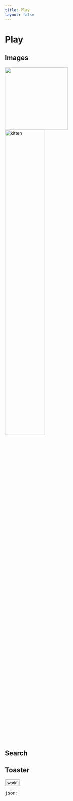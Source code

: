 ```yaml
---
title: Play
layout: false
---
```

<script>


    function someFunction () {
        createToast({ msg: 'Notifications work!', type: 'danger', timeout: 7000 })
    }

</script>

<h1>Play</h1>
<h2>Images</h2>

<Image src="/media/woman-cropped.jpeg" sizes="100vw" width="200px" />

<br />
<img srcset="https://placekitten.com/200/200 200w,
             https://placekitten.com/300/300 300w,
             https://placekitten.com/600/600 600w,
             https://placekitten.com/800/800 800w,
             https://placekitten.com/1000/1000 1000w,
             https://placekitten.com/1200/1200 1200w,
             "
     sizes="(max-width: 320px) 200px,
            (max-width: 480px) 300px,
            (max-width: 800px) 600px,
            700px"
    src="https://placekitten.com/200/200"
    alt="kitten"
    style="width: 50%"
/>


<h2>Search</h2>
<Search />

<h2>Toaster</h2>
<Notify />
<button on:click={someFunction}>work!</button>

<pre>json: <JsonView json={$toasts} depth={1} /></pre>
